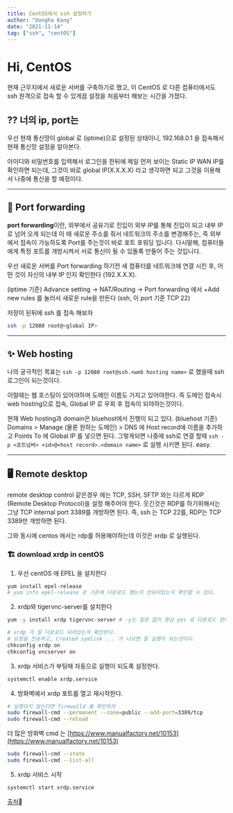 ```yaml
---
title: CentOS에서 ssh 설정하기
author: "Dongha Kang"
date: "2021-11-14"
tag: ["ssh", "centOS"]
---
```


# Hi, CentOS

현재 근무지에서 새로운 서버를 구축하기로 했고, 이 CentOS 로 다른 컴퓨터에서도 ssh 원격으로 접속 할 수 있게끔 설정을 처음부터 해보는 시간을 가졌다.

## ⁇ 너의 ip, port는

우선 현재 통신망이 global 로 (iptime)으로 설정된 상태이니, 192.168.0.1 을 접속해서 현재 통신망 설정을 알아본다.

아이디와 비밀번호를 입력해서 로그인을 한뒤에 제일 먼저 보이는 Static IP WAN IP를 확인하면 되는데, 그것이 바로 global IP(X.X.X.X) 라고 생각하면 되고 그것을 이용해서 나중에 통신을 할 예정이다.

---

## 🔁 Port forwarding

**port forwarding**이란, 외부에서 공유기로 진입이 외부 IP를 통해 진입이 되고 내부 IP 로 넘어 오게 되는데 이 때 새로운 주소를 줘서 네트워크의 주소를 변경해주는, 즉 외부에서 접속이 가능하도록 Port를 주는것이 바로 포트 포워딩 입니다. 다시말해, 컴퓨터들에게 특정 포트를 개방시켜서 서로 통신이 될 수 있돌록 만들어 주는 것입니다. 

우선 새로운 서버를 Port forwarding 하기전 새 컴퓨터를 네트워크에 연결 시킨 후, 어떤 것이 자신의 내부 IP 인지 확인한다 (192.X.X.X). 

(iptime 기준) Advance setting → NAT/Routing → Port forwarding 에서 +Add new rules 를 눌러서 새로운 rule을 만든다 (ssh, 이 port 기준 TCP 22) 

저장이 된뒤에 ssh 를 접속 해보자 

```bash
ssh -p 12080 root@<global IP>
```

---

## ✨ Web hosting

나의 궁극적인 목표는 `ssh -p 12080 root@ssh.<web hosting name>` 로 했을때 ssh 로그인이 되는것이다.

이럴때는 웹 호스팅이 있어야하며 도메인 이름도 가지고 있어야한다. 즉 도메인 접속시 web hosting으로 접속, Global IP 로 우회 후 접속이 되야하는것이다.

현재 Web hosting과 domain은 bluehost에서 진행이 되고 있다. (bluehost 기준) Domains > Manage (물론 원하는 도메인) > DNS 에 Host record에 이름을 추가하고 Points To 에 Global IP 를 넣으면 된다. 그렇게되면 나중에 ssh로 연결 할때 `ssh -p <포트넘버> <id>@<host record>.<domain name>` 로 실행 시키면 된다. easy.

---

## 🖥 Remote desktop

remote desktop control 같은경우 에는 TCP, SSH, SFTP 와는 다르게 RDP (Remote Desktop Protocol)을 설정 해주어야 한다. 웃긴것은 RDP를 하기위해서는 그냥 TCP internal port 3389를 개방하면 된다. 즉, ssh 는 TCP 22를, RDP는 TCP 3389만 개방하면 된다.

그와 동시에 centos 에서는 rdp를 허용해야하는데 이것은 xrdp 로 실행된다. 

### 🏗 download xrdp in centOS

1. 우선 centOS 에 EPEL 을 설치한다
  
  ```bash
  yum install epel-release
  # yum info epel-release 로 기존에 다운로드 했는지 안되어있는지 확인할 수 있다.
  ```
  
2. xrdp와 tigervnc-server를 설치한다
  
  ```bash
  yum -y install xrdp tigervnc-server # -y는 질문 없이 항상 yes 로 다운로드 한다.
  ```
  
  ```bash
  # xrdp 가 잘 다운로드 되어있는지 확인한다.
  # 요청을 전송하고, Created symlink ... 가 나오면 잘 실행이 되는것이다.
  chkconfig xrdp on
  chkconfig vncserver on
  ```
  
3. xrdp 서비스가 부팅때 자동으로 실행이 되도록 설정한다.
  
  ```bash
  systemctl enable xrdp.service
  ```
  
4. 방화벽에서 xrdp 포트를 열고 재시작한다.
  
  ```bash
  # 실행되지 않는다면 firewalld 를 확인하자
  sudo firewall-cmd --permanent --zone=public --add-port=3389/tcp
  sudo firewall-cmd --reload
  ```
  
  더 많은 방화벽 cmd 는 [https://www.manualfactory.net/10153](https://www.manualfactory.net/10153)
  
  ```bash
  sudo firewall-cmd --state
  sudo firewall-cmd --list-all
  ```
  
5. xrdp 서비스 시작
  
  ```bash
  systemctl start xrdp.service
  ```
  

[출처](https://m.blog.naver.com/PostView.naver?isHttpsRedirect=true&blogId=jkssleeky&logNo=220813507540)📝